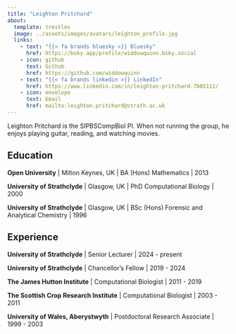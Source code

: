 ```yaml
---
title: "Leighton Pritchard"
about:
  template: trestles
  image: ../assets/images/avatars/leighton_profile.jpg
  links:
    - text: "{{< fa brands bluesky >}} Bluesky"
      href: https://bsky.app/profile/widdowquinn.bsky.social
    - icon: github
      text: Github
      href: https://github.com/widdowquinn
    - text: "{{< fa brands linkedin >}} LinkedIn"
      href: https://www.linkedin.com/in/leighton-pritchard-7b05111/
    - icon: envelope
      text: Email
      href: mailto:leighton.pritchard@strath.ac.uk
---
```



Leighton Pritchard is the SIPBSCompBiol PI. When not running the group, he enjoys playing guitar, reading, and watching movies.

## Education

**Open University** | Milton Keynes, UK | BA (Hons) Mathematics | 2013

**University of Strathclyde** | Glasgow, UK | PhD Computational Biology | 2000

**University of Strathclyde** | Glasgow, UK | BSc (Hons) Forensic and Analytical Chemistry | 1996

## Experience

**University of Strathclyde** | Senior Lecturer | 2024 - present

**University of Strathclyde** | Chancellor's Fellow | 2019 - 2024

**The James Hutton Institute** | Computational Biologist | 2011 - 2019

**The Scottish Crop Research Institute** | Computational Biologist | 2003 - 2011

**University of Wales, Aberystwyth** | Postdoctoral Research Associate | 1999 - 2003
